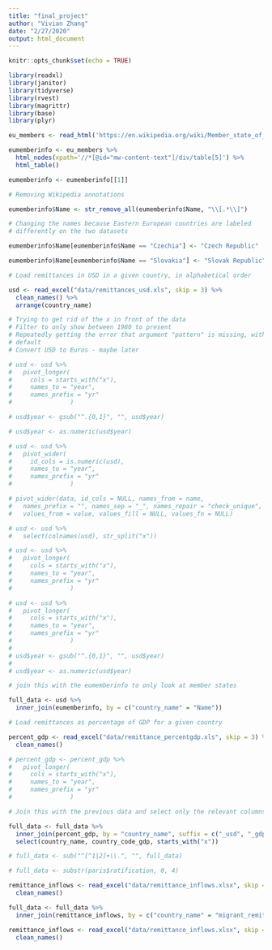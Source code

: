 ```yaml
---
title: "final_project"
author: "Vivian Zhang"
date: "2/27/2020"
output: html_document
---
```


```r
knitr::opts_chunk$set(echo = TRUE)

library(readxl)
library(janitor)
library(tidyverse)
library(rvest)
library(magrittr)
library(base)
library(plyr)

```

```r

eu_members <- read_html('https://en.wikipedia.org/wiki/Member_state_of_the_European_Union', skip = 0)

eumemberinfo <- eu_members %>%
  html_nodes(xpath='//*[@id="mw-content-text"]/div/table[5]') %>%
  html_table()

eumemberinfo <- eumemberinfo[[1]]

# Removing Wikipedia annotations

eumemberinfo$Name <- str_remove_all(eumemberinfo$Name, "\\[.*\\]")

# Changing the names because Eastern European countries are labeled
# differently on the two datasets

eumemberinfo$Name[eumemberinfo$Name == "Czechia"] <- "Czech Republic"

eumemberinfo$Name[eumemberinfo$Name == "Slovakia"] <- "Slovak Republic"

```

```r

# Load remittances in USD in a given country, in alphabetical order

usd <- read_excel("data/remittances_usd.xls", skip = 3) %>%
  clean_names() %>% 
  arrange(country_name)

# Trying to get rid of the x in front of the data
# Filter to only show between 1980 to present
# Repeatedly getting the error that argument "pattern" is missing, with no
# default
# Convert USD to Euros - maybe later

# usd <- usd %>%
#   pivot_longer(
#     cols = starts_with("x"),
#     names_to = "year",
#     names_prefix = "yr"
#                )

# usd$year <- gsub("^.{0,1}", "", usd$year)

# usd$year <- as.numeric(usd$year)

# usd <- usd %>%
#   pivot_wider(
#     id_cols = is.numeric(usd),
#     names_to = "year",
#     names_prefix = "yr"
#                )

# pivot_wider(data, id_cols = NULL, names_from = name,
#   names_prefix = "", names_sep = "_", names_repair = "check_unique",
#   values_from = value, values_fill = NULL, values_fn = NULL)

# usd <- usd %>%
#   select(colnames(usd), str_split("x"))

# usd <- usd %>%
#   pivot_longer(
#     cols = starts_with("x"),
#     names_to = "year",
#     names_prefix = "yr"
#                )

# usd <- usd %>%
#   pivot_longer(
#     cols = starts_with("x"),
#     names_to = "year",
#     names_prefix = "yr"
#                )
# 
# usd$year <- gsub("^.{0,1}", "", usd$year)
# 
# usd$year <- as.numeric(usd$year)

# join this with the eumemberinfo to only look at member states

full_data <- usd %>%
  inner_join(eumemberinfo, by = c("country_name" = "Name"))

# Load remittances as percentage of GDP for a given country

percent_gdp <- read_excel("data/remittance_percentgdp.xls", skip = 3) %>%
  clean_names()

# percent_gdp <- percent_gdp %>%
#   pivot_longer(
#     cols = starts_with("x"),
#     names_to = "year",
#     names_prefix = "yr"
#                )

# Join this with the previous data and select only the relevant columns

full_data <- full_data %>%
  inner_join(percent_gdp, by = "country_name", suffix = c("_usd", "_gdp")) %>%
  select(country_name, country_code_gdp, starts_with("x"))

# full_data <- sub("^[^1|2]+\\.", "", full_data)

# full_data <- substr(paris$ratification, 0, 4)

```

```r

remittance_inflows <- read_excel("data/remittance_inflows.xlsx", skip = 0) %>%
  clean_names()

full_data <- full_data %>%
  inner_join(remittance_inflows, by = c("country_name" = "migrant_remittance_inflows_us_million"))

```

```r

remittance_inflows <- read_excel("data/remittance_inflows.xlsx", skip = 0) %>%
  clean_names()

```

